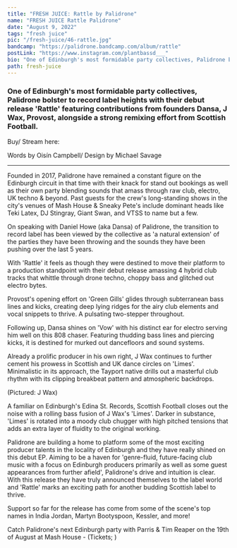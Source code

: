 ---
title: "FRESH JUICE: Rattle by Palidrone"
name: "FRESH JUICE Rattle Palidrone"
date: "August 9, 2022"
tags: "fresh juice"
pic: "/fresh-juice/46-rattle.jpg"
bandcamp: "https://palidrone.bandcamp.com/album/rattle"
postLink: "https://www.instagram.com/plantbassd___"
bio: "One of Edinburgh's most formidable party collectives, Palidrone bolster to record label heights with their debut release 'Rattle' featuring contributions from founders Dansa, J Wax, Provost, alongside a strong remixing effort from Scottish Football"
path: fresh-juice
---

### One of Edinburgh's most formidable party collectives, Palidrone bolster to record label heights with their debut release 'Rattle' featuring contributions from founders Dansa, J Wax, Provost, alongside a strong remixing effort from Scottish Football.

Buy/ Stream here: <HoverLink url="palidrone.bandcamp.com/album/rattle" external inline />

<Picture src="/fresh-juice/46-palidrone.jpg" alt="rattle album art" size={1200} />

<p className="smallText">Words by Oisín Campbell/ Design by Michael Savage</p>

<hr />

Founded in 2017, Palidrone have remained a constant figure on the Edinburgh circuit in that time with their knack for stand out bookings as well as their own party blending sounds that amass through raw club, electro, UK techno & beyond. Past guests for the crew's long-standing shows in the city's venues of Mash House & Sneaky Pete's include dominant heads like Teki Latex, DJ Stingray, Giant Swan, and VTSS to name but a few.

On speaking with Daniel Howe (aka Dansa) of Palidrone, the transition to record label has been viewed by the collective as 'a natural extension' of the parties they have been throwing and the sounds they have been pushing over the last 5 years.

<Picture src="/fresh-juice/46-pali.jpg" alt="palidrone cover art" size={1200} />

With 'Rattle' it feels as though they were destined to move their platform to a production standpoint with their debut release amassing 4 hybrid club tracks that whittle through drone techno, choppy bass and glitched out electro bytes.

Provost's opening effort on 'Green Gills' glides through subterranean bass lines and kicks, creating deep lying ridges for the airy club elements and vocal snippets to thrive. A pulsating two-stepper throughout.

Following up, Dansa shines on 'Vow' with his distinct ear for electro serving him well on this 808 chaser. Featuring thudding bass lines and piercing kicks, it is destined for murked out dancefloors and sound systems.

Already a prolific producer in his own right, J Wax continues to further cement his prowess in Scottish and UK dance circles on 'Limes'. Minimalistic in its approach, the Tayport native drills out a masterful club rhythm with its clipping breakbeat pattern and atmospheric backdrops.

<Picture src="/fresh-juice/46-jwax.png" alt="J Wax cover pic" size={1200} />

(Pictured: J Wax)

A familiar on Edinburgh's Edina St. Records, Scottish Football closes out the noise with a rolling bass fusion of J Wax's 'Limes'. Darker in substance, 'Limes' is rotated into a moody club chugger with high pitched tensions that adds an extra layer of fluidity to the original working.

Palidrone are building a home to platform some of the most exciting producer talents in the locality of Edinburgh and they have really shined on this debut EP. Aiming to be a haven for 'genre-fluid, future-facing club music with a focus on Edinburgh producers primarily as well as some guest appearances from further afield', Palidrone's drive and intuition is clear. With this release they have truly announced themselves to the label world and 'Rattle' marks an exciting path for another budding Scottish label to thrive.

Support so far for the release has come from some of the scene's top names in India Jordan, Martyn Bootyspoon, Kessler, and more!

Catch Palidrone's next Edinburgh party with Parris & Tim Reaper on the 19th of August at Mash House - (Tickets; <HoverLink url="ra.co/events/1559428" external inline />)
